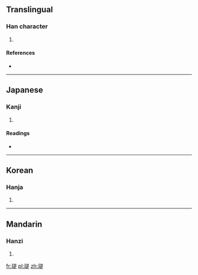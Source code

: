 {{also|珶}}
==Translingual==

===Han character===
{{Han char|rn=96|rad=玉|as=09|sn=13|four=|canj=一土日一人 (MGAMO)}}

# {{defn|Han|sort=玉09}}

====References====
* {{Han ref|kx=0736.210|dkj=21100|dj=1148.010|hdz=21126.030|uh=7445|ud=29765}}

----

==Japanese==

===Kanji===
{{ja-kanji|grade=|rs=玉09}}

# {{defn|lang=ja|sort=玉09}}

====Readings====
* {{ja-readings|on=[[てい]] (tei), [[だい]] (dai)|kun=|nanori=}}

----

==Korean==

===Hanja===
{{ko-hanja|hangeul=제|eumhun=|rv=je|mr=che|y=cey}}

# {{defn|lang=ko|sort=玉09}}

----

==Mandarin==

===Hanzi===
{{cmn-hanzi|pin=[[tí]] ([[ti2]])|wg=t'i<sup>2</sup>}}

# {{defn|lang=cmn|sort=玉09}}

[[fr:瑅]]
[[pl:瑅]]
[[zh:瑅]]